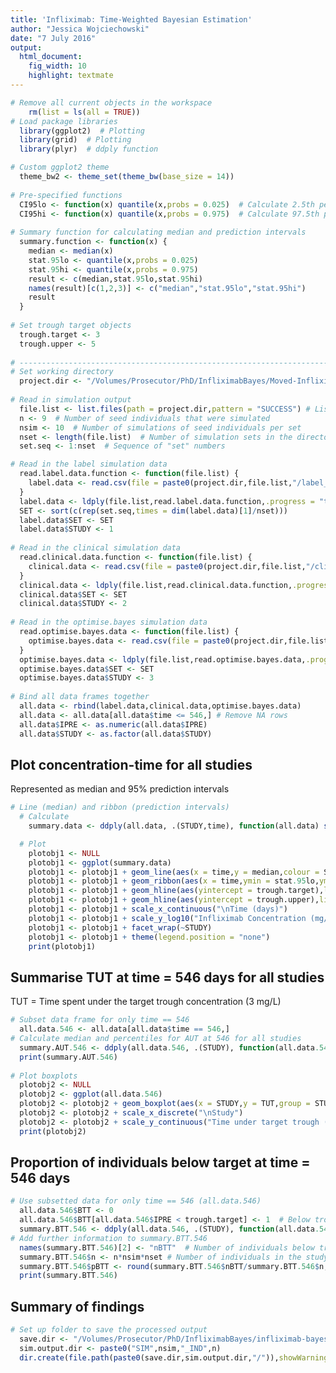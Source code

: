 ```yaml
---
title: 'Infliximab: Time-Weighted Bayesian Estimation'
author: "Jessica Wojciechowski"
date: "7 July 2016"
output: 
  html_document: 
    fig_width: 10
    highlight: textmate
---
```


```r
# Remove all current objects in the workspace
	rm(list = ls(all = TRUE))
# Load package libraries
  library(ggplot2)  # Plotting
  library(grid)  # Plotting
  library(plyr)  # ddply function

# Custom ggplot2 theme
  theme_bw2 <- theme_set(theme_bw(base_size = 14))  
  
# Pre-specified functions
  CI95lo <- function(x) quantile(x,probs = 0.025)  # Calculate 2.5th percentile
  CI95hi <- function(x) quantile(x,probs = 0.975)  # Calculate 97.5th percentile
  
# Summary function for calculating median and prediction intervals
  summary.function <- function(x) {
    median <- median(x)
    stat.95lo <- quantile(x,probs = 0.025)
    stat.95hi <- quantile(x,probs = 0.975)
    result <- c(median,stat.95lo,stat.95hi)
    names(result)[c(1,2,3)] <- c("median","stat.95lo","stat.95hi")
    result
  }
  
# Set trough target objects
  trough.target <- 3
  trough.upper <- 5
  
# ------------------------------------------------------------------------------   
# Set working directory
  project.dir <- "/Volumes/Prosecutor/PhD/InfliximabBayes/Moved-Infliximab-Output/"
  
# Read in simulation output
  file.list <- list.files(path = project.dir,pattern = "SUCCESS") # List of successful simulation sets
  n <- 9  # Number of seed individuals that were simulated
  nsim <- 10  # Number of simulations of seed individuals per set
  nset <- length(file.list)  # Number of simulation sets in the directory
  set.seq <- 1:nset  # Sequence of "set" numbers

# Read in the label simulation data 
  read.label.data.function <- function(file.list) {
    label.data <- read.csv(file = paste0(project.dir,file.list,"/label_simulation.csv"))
  }
  label.data <- ldply(file.list,read.label.data.function,.progress = "text")
  SET <- sort(c(rep(set.seq,times = dim(label.data)[1]/nset)))
  label.data$SET <- SET
  label.data$STUDY <- 1
  
# Read in the clinical simulation data
  read.clinical.data.function <- function(file.list) {
    clinical.data <- read.csv(file = paste0(project.dir,file.list,"/clinical_simulation.csv"))
  }
  clinical.data <- ldply(file.list,read.clinical.data.function,.progress = "text")
  clinical.data$SET <- SET
  clinical.data$STUDY <- 2
  
# Read in the optimise.bayes simulation data
  read.optimise.bayes.data <- function(file.list) {
    optimise.bayes.data <- read.csv(file = paste0(project.dir,file.list,"/optimise_bayes_data.csv"))
  }
  optimise.bayes.data <- ldply(file.list,read.optimise.bayes.data,.progress = "text")
  optimise.bayes.data$SET <- SET
  optimise.bayes.data$STUDY <- 3
  
# Bind all data frames together
  all.data <- rbind(label.data,clinical.data,optimise.bayes.data)
  all.data <- all.data[all.data$time <= 546,] # Remove NA rows
  all.data$IPRE <- as.numeric(all.data$IPRE)
  all.data$STUDY <- as.factor(all.data$STUDY)
```

## Plot concentration-time for all studies

Represented as median and 95% prediction intervals

```r
# Line (median) and ribbon (prediction intervals)
  # Calculate
    summary.data <- ddply(all.data, .(STUDY,time), function(all.data) summary.function(all.data$IPRE))

  # Plot
    plotobj1 <- NULL
    plotobj1 <- ggplot(summary.data)
    plotobj1 <- plotobj1 + geom_line(aes(x = time,y = median,colour = STUDY))
    plotobj1 <- plotobj1 + geom_ribbon(aes(x = time,ymin = stat.95lo,ymax = stat.95hi,fill = STUDY),alpha = 0.3)
    plotobj1 <- plotobj1 + geom_hline(aes(yintercept = trough.target),linetype = "dashed")
    plotobj1 <- plotobj1 + geom_hline(aes(yintercept = trough.upper),linetype = "dashed")
    plotobj1 <- plotobj1 + scale_x_continuous("\nTime (days)")
    plotobj1 <- plotobj1 + scale_y_log10("Infliximab Concentration (mg/L)")
    plotobj1 <- plotobj1 + facet_wrap(~STUDY)
    plotobj1 <- plotobj1 + theme(legend.position = "none")
    print(plotobj1)
```

## Summarise TUT at time = 546 days for all studies

TUT = Time spent under the target trough concentration (3 mg/L)

```r
# Subset data frame for only time == 546
  all.data.546 <- all.data[all.data$time == 546,]
# Calculate median and percentiles for AUT at 546 for all studies
  summary.AUT.546 <- ddply(all.data.546, .(STUDY), function(all.data.546) summary.function(all.data.546$TUT))
  print(summary.AUT.546)
  
# Plot boxplots
  plotobj2 <- NULL
  plotobj2 <- ggplot(all.data.546)
  plotobj2 <- plotobj2 + geom_boxplot(aes(x = STUDY,y = TUT,group = STUDY),outlier.shape = NA)
  plotobj2 <- plotobj2 + scale_x_discrete("\nStudy")
  plotobj2 <- plotobj2 + scale_y_continuous("Time under target trough (days)\n")
  print(plotobj2)
```

## Proportion of individuals below target at time = 546 days

```r
# Use subsetted data for only time == 546 (all.data.546)
  all.data.546$BTT <- 0
  all.data.546$BTT[all.data.546$IPRE < trough.target] <- 1  # Below trough target (BTT) == 1 for IPRE < 3
  summary.BTT.546 <- ddply(all.data.546, .(STUDY), function(all.data.546) sum(all.data.546$BTT))
# Add further information to summary.BTT.546
  names(summary.BTT.546)[2] <- "nBTT"  # Number of individuals below trough target
  summary.BTT.546$n <- n*nsim*nset # Number of individuals in the study population
  summary.BTT.546$pBTT <- round(summary.BTT.546$nBTT/summary.BTT.546$n,digits = 3)  # Proportion of individuals BTT
  print(summary.BTT.546)
```

## Summary of findings
    
```r
# Set up folder to save the processed output
  save.dir <- "/Volumes/Prosecutor/PhD/InfliximabBayes/infliximab-bayes-plots/"
  sim.output.dir <- paste0("SIM",nsim,"_IND",n)
  dir.create(file.path(paste0(save.dir,sim.output.dir,"/")),showWarnings = FALSE)
```